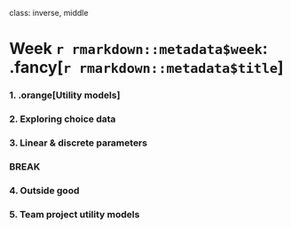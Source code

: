 
class: inverse, middle

# Week `r rmarkdown::metadata$week`: .fancy[`r rmarkdown::metadata$title`]

### 1. .orange[Utility models]
### 2. Exploring choice data
### 3. Linear & discrete parameters

### BREAK

### 4. Outside good
### 5. Team project utility models
